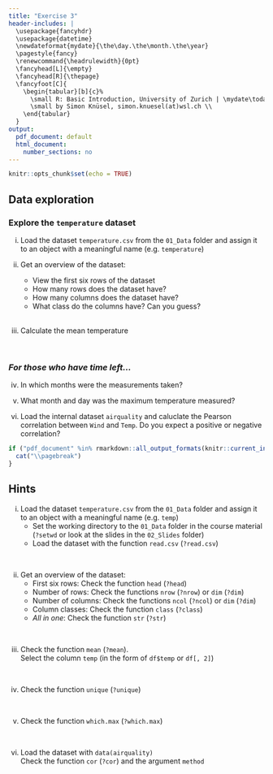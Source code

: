 ```yaml
---
title: "Exercise 3"
header-includes: |
  \usepackage{fancyhdr}
  \usepackage{datetime}
  \newdateformat{mydate}{\the\day.\the\month.\the\year}
  \pagestyle{fancy}
  \renewcommand{\headrulewidth}{0pt}
  \fancyhead[L]{\empty}
  \fancyhead[R]{\thepage}
  \fancyfoot[C]{
    \begin{tabular}[b]{c}%
      \small R: Basic Introduction, University of Zurich | \mydate\today\ \\
      \small by Simon Knüsel, simon.knuesel(at)wsl.ch \\
    \end{tabular}
  }
output:
  pdf_document: default
  html_document:
    number_sections: no
---
```


```r
knitr::opts_chunk$set(echo = TRUE)
```

## Data exploration

### Explore the `temperature` dataset

i) Load the dataset `temperature.csv` from the `01_Data` folder and assign
   it to an object with a meaningful name (e.g. `temperature`)
<br>

ii) Get an overview of the dataset:
    - View the first six rows of the dataset
    - How many rows does the dataset have?
    - How many columns does the dataset have?
    - What class do the columns have? Can you guess?
<br><br>

iii) Calculate the mean temperature

<br>

### *For those who have time left...*

iv) In which months were the measurements taken?
<br>

v) What month and day was the maximum temperature measured?
<br>

vi) Load the internal dataset `airquality` and caluclate the Pearson 
correlation between `Wind` and `Temp`. Do you expect a positive or negative
correlation?


```r
if ("pdf_document" %in% rmarkdown::all_output_formats(knitr::current_input())) {
  cat("\\pagebreak")
}
```

## Hints

i) Load the dataset `temperature.csv` from the `01_Data` folder and assign
   it to an object with a meaningful name (e.g. `temp`)
   - Set the working directory to the `01_Data` folder in the course material
     (`?setwd` or look at the slides in the `02_Slides` folder)
   - Load the dataset with the function `read.csv` (`?read.csv`)

<br>

ii) Get an overview of the dataset:
    - First six rows: Check the function `head` (`?head`)
    - Number of rows: Check the functions `nrow` (`?nrow`) or `dim` (`?dim`)
    - Number of columns: Check the functions `ncol` (`?ncol`) or `dim` (`?dim`)
    - Column classes: Check the function `class` (`?class`)
    - *All in one*: Check the function `str` (`?str`)

<br>

iii) Check the function `mean` (`?mean`).  
     Select the column `temp` (in the form of `df$temp` or `df[, 2]`)

<br>

iv) Check the function `unique` (`?unique`)

<br>

v) Check the function `which.max` (`?which.max`)

<br>

vi) Load the dataset with `data(airquality)`  
    Check the function `cor` (`?cor`) and the argument `method`
